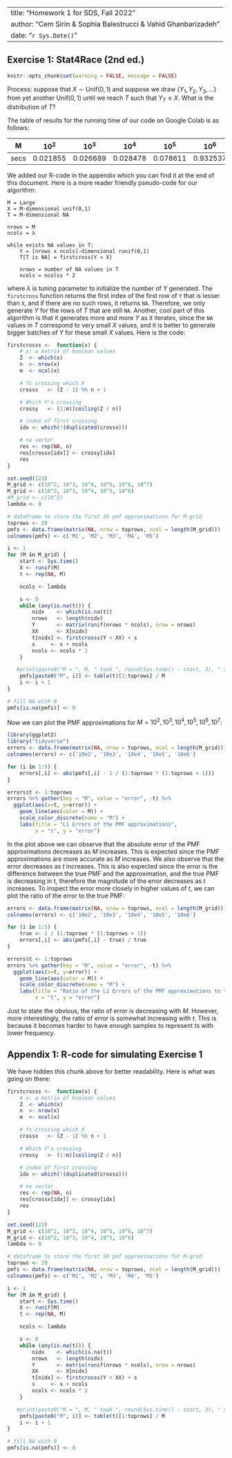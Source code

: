 
---
title: "Homework 1 for SDS, Fall 2022"
author: "Cem Sirin & Sophia Balestrucci & Vahid Ghanbarizadeh"
date: "`r Sys.Date()`"
---

## Exercise 1: Stat4Race (2nd ed.)
```r
knitr::opts_chunk$set(warning = FALSE, message = FALSE) 
```

Process: suppose that $X \sim \text{Unif}(0,1)$ and suppose we draw $\{Y_1, Y_2, Y_3, \ldots\}$ from yet another $\text{Unif}(0,1)$ until we reach $T$ such that $Y_T \leq X$. What is the distribution of $T$?

The table of results for the running time of our code on Google Colab is as follows:

| M  | $10^2$ | $10^3$ | $10^4$ | $10^5$ | $10^6$ | $10^7$ |
|----|--------|--------|--------|--------|--------|--------|
|secs|0.021855|0.026689|0.028478|0.078611|0.932537|10.64803|


We added our R-code in the appendix which you can find it at the end of this document. Here is a more reader friendly pseudo-code for our algorithm:

    M = Large
    X = M-dimensional unif(0,1)
    T = M-dimensional NA

    nrows = M
    ncols = λ
    
    while exists NA values in T:
        Y = [nrows x ncols]-dimensional runif(0,1)
        T[T is NA] = firstcross(Y < X)

        nrows = number of NA values in T
        ncols = ncolss * 2

where $\lambda$ is tuning parameter to initialize the number of $Y$ generated. The `firstcross` function returns the first index of the first row of `Y` that is lesser than `X`, and if there are no such rows, it returns `NA`. Therefore, we only generate $Y$ for the rows of $T$ that are still `NA`. Another, cool part of this algorithm is that it generates more and more $Y$ as it iterates, since the `NA` values in $T$ correspond to very small $X$ values, and it is better to generate bigger batches of $Y$ for these small $X$ values. Here is the code:

```r
firstcrosss <-  function(x) {
    # x: a matrix of boolean values
    Z  <- which(x)
    n  <- nrow(x)
    m  <- ncol(x)

    # Ys crossing which X
    crossx   <- (Z - 1) %% n + 1

    # Which Y's crossing
    crossy   <- (1:m)[ceiling(Z / n)]

    # index of first crossing
    idx <- which(!(duplicated(crossx)))

    # na vector
    res <- rep(NA, n)
    res[crossx[idx]] <- crossy[idx]
    res
}

set.seed(123)
M_grid <- c(10^2, 10^3, 10^4, 10^5, 10^6, 10^7)
M_grid <- c(10^2, 10^3, 10^4, 10^5, 10^6)
#M_grid <- c(10^2)
lambda <- 8

# dataframe to store the first 50 pmf approximations for M-grid
toprows <- 20
pmfs <- data.frame(matrix(NA, nrow = toprows, ncol = length(M_grid)))
colnames(pmfs) <- c('M1', 'M2', 'M3', 'M4', 'M5')

i <- 1
for (M in M_grid) {
    start <- Sys.time()
    X <- runif(M)
    t <- rep(NA, M)

    ncols <- lambda

    s <- 0
    while (any(is.na(t))) {
        nidx    <- which(is.na(t))
        nrows   <- length(nidx)
        Y       <- matrix(runif(nrows * ncols), nrow = nrows)
        XX      <- X[nidx]
        t[nidx] <- firstcrosss(Y < XX) + s
        s     <- s + ncols
        ncols <- ncols * 2
    }

   #print(paste0("M = ", M, " took ", round(Sys.time() - start, 3), " seconds"))
    pmfs[paste0("M", i)] <- table(t)[1:toprows] / M
    i <- i + 1
}

# fill NA with 0
pmfs[is.na(pmfs)] <- 0
```

Now we can plot the PMF approximations for $M = 10^2, 10^3, 10^4, 10^5, 10^6, 10^7$:

```r
library(ggplot2)
library("tidyverse")
errors <- data.frame(matrix(NA, nrow = toprows, ncol = length(M_grid)))
colnames(errors) <- c('10e2', '10e3', '10e4', '10e5', '10e6')

for (i in 1:5) {
    errors[,i] <- abs(pmfs[,i] - 1 / (1:toprows * (1:toprows + 1)))
}

errors$t <- 1:toprows
errors %>% gather(key = "M", value = "error", -t) %>% 
  ggplot(aes(x=t, y=error)) + 
    geom_line(aes(color = M)) + 
    scale_color_discrete(name = "M") +
    labs(title = "L1 Errors of the PMF approximations",
         x = "t", y = "error")
```

In the plot above we can observe that the absolute error of the PMF approximations decreases as $M$ increases. This is expected since the PMF approximations are more accurate as $M$ increases. We also observe that the error decreases as $t$ increases. This is also expected since the error is the difference between the true PMF and the approximation, and the true PMF is decreasing in t, therefore the magnitude of the error decreases as $t$ increases. To inspect the error more closely in higher values of $t$, we can plot the ratio of the error to the true PMF:

```r
errors <- data.frame(matrix(NA, nrow = toprows, ncol = length(M_grid)))
colnames(errors) <- c('10e2', '10e3', '10e4', '10e5', '10e6')

for (i in 1:5) {
    true <- 1 / (1:toprows * (1:toprows + 1))
    errors[,i] <- abs(pmfs[,i] - true) / true
}

errors$t <- 1:toprows
errors %>% gather(key = "M", value = "error", -t) %>% 
  ggplot(aes(x=t, y=error)) + 
    geom_line(aes(color = M)) + 
    scale_color_discrete(name = "M") +
    labs(title = "Ratio of the L1 Errors of the PMF approximations to the True PMF",
         x = "t", y = "error")
```

Just to state the obvious, the ratio of error is decreasing with $M$. However, more interestingly, the ratio of error is somewhat increasing with $t$. This is because it becomes harder to have enough samples to represent $t$s with lower frequency. 

## Appendix 1: R-code for simulating Exercise 1

We have hidden this chunk above for better readability. Here is what was going on there:

```r
firstcrosss <-  function(x) {
    # x: a matrix of boolean values
    Z  <- which(x)
    n  <- nrow(x)
    m  <- ncol(x)

    # Ys crossing which X
    crossx   <- (Z - 1) %% n + 1

    # Which Y's crossing
    crossy   <- (1:m)[ceiling(Z / n)]

    # index of first crossing
    idx <- which(!(duplicated(crossx)))

    # na vector
    res <- rep(NA, n)
    res[crossx[idx]] <- crossy[idx]
    res
}

set.seed(123)
M_grid <- c(10^2, 10^3, 10^4, 10^5, 10^6, 10^7)
M_grid <- c(10^2, 10^3, 10^4, 10^5, 10^6)
lambda <- 8

# dataframe to store the first 50 pmf approximations for M-grid
toprows <- 20
pmfs <- data.frame(matrix(NA, nrow = toprows, ncol = length(M_grid)))
colnames(pmfs) <- c('M1', 'M2', 'M3', 'M4', 'M5')

i <- 1
for (M in M_grid) {
    start <- Sys.time()
    X <- runif(M)
    t <- rep(NA, M)

    ncols <- lambda

    s <- 0
    while (any(is.na(t))) {
        nidx    <- which(is.na(t))
        nrows   <- length(nidx)
        Y       <- matrix(runif(nrows * ncols), nrow = nrows)
        XX      <- X[nidx]
        t[nidx] <- firstcrosss(Y < XX) + s
        s     <- s + ncols
        ncols <- ncols * 2
    }

   #print(paste0("M = ", M, " took ", round(Sys.time() - start, 3), " seconds"))
    pmfs[paste0("M", i)] <- table(t)[1:toprows] / M
    i <- i + 1
}

# fill NA with 0
pmfs[is.na(pmfs)] <- 0
```



